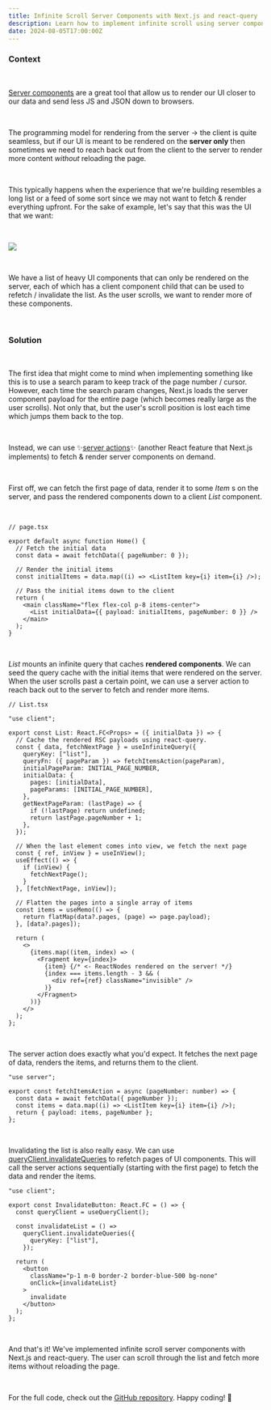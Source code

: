 ```yaml
---
title: Infinite Scroll Server Components with Next.js and react-query
description: Learn how to implement infinite scroll using server components and server actions in Next.js and react query. Optimize performance by fetching and rendering data on demand without page reloads, ensuring a seamless user experience. Perfect for long lists or feeds in React applications.
date: 2024-08-05T17:00:00Z
---
```


### Context

<br />

<u>[Server components](https://react.dev/reference/rsc/server-components)</u> are
a great tool that allow us to render our UI closer to our data and send less JS
and JSON down to browsers.

<br />

The programming model for rendering from the server -> the client is quite seamless, but if our UI is meant to be rendered
on the **server only** then sometimes we need to reach back out from the client to the server to render more content
_without_ reloading the page.

<br />

This typically happens when the experience that we're building resembles a long list or a feed of some sort since we may not want to fetch & render
everything upfront. For the sake of example, let's say that this was the UI that we want:

<br />

<img
  src="/blog/infinite-scroll-server-components/demo.gif"
  className="w-full"
/>

<br />

We have a list of heavy UI components that can only be rendered on the server, each of
which has a client component child that can be used to refetch / invalidate the
list. As the user scrolls, we want to render more of these components.

<br />

### Solution

<br />

The first idea that might come to mind when implementing something like this is to use a search param to keep track of the
page number / cursor. However, each time the search param changes, Next.js loads the server component payload for the entire page
(which becomes really large as the user scrolls). Not only that, but the user's scroll position is lost each time which jumps them back to the top.

<br />

Instead, we can use ✨<u>[server&nbsp;actions](https://react.dev/reference/rsc/server-actions)</u>✨ (another React feature that Next.js implements) to
fetch & render server components on demand.

<br />

First off, we can fetch the first page of data, render it to some _Item_ s on the server, and pass the rendered components down to a client _List_ component.

<br />

```tsx
// page.tsx

export default async function Home() {
  // Fetch the initial data
  const data = await fetchData({ pageNumber: 0 });

  // Render the initial items
  const initialItems = data.map((i) => <ListItem key={i} item={i} />);

  // Pass the initial items down to the client
  return (
    <main className="flex flex-col p-8 items-center">
      <List initialData={{ payload: initialItems, pageNumber: 0 }} />
    </main>
  );
}
```

<br />

_List_ mounts an infinite query that caches **rendered components**. We can seed the query cache with the initial items that were rendered on the server.
When the user scrolls past a certain point, we can use a server action to reach back out to the server to fetch and render more items.

```tsx
// List.tsx

"use client";

export const List: React.FC<Props> = ({ initialData }) => {
  // Cache the rendered RSC payloads using react-query.
  const { data, fetchNextPage } = useInfiniteQuery({
    queryKey: ["list"],
    queryFn: ({ pageParam }) => fetchItemsAction(pageParam),
    initialPageParam: INITIAL_PAGE_NUMBER,
    initialData: {
      pages: [initialData],
      pageParams: [INITIAL_PAGE_NUMBER],
    },
    getNextPageParam: (lastPage) => {
      if (!lastPage) return undefined;
      return lastPage.pageNumber + 1;
    },
  });

  // When the last element comes into view, we fetch the next page
  const { ref, inView } = useInView();
  useEffect(() => {
    if (inView) {
      fetchNextPage();
    }
  }, [fetchNextPage, inView]);

  // Flatten the pages into a single array of items
  const items = useMemo(() => {
    return flatMap(data?.pages, (page) => page.payload);
  }, [data?.pages]);

  return (
    <>
      {items.map((item, index) => (
        <Fragment key={index}>
          {item} {/* <- ReactNodes rendered on the server! */}
          {index === items.length - 3 && (
            <div ref={ref} className="invisible" />
          )}
        </Fragment>
      ))}
    </>
  );
};
```

<br />

The server action does exactly what you'd expect. It fetches the next page of data, renders the items, and returns them to the client.

```tsx
"use server";

export const fetchItemsAction = async (pageNumber: number) => {
  const data = await fetchData({ pageNumber });
  const items = data.map((i) => <ListItem key={i} item={i} />);
  return { payload: items, pageNumber };
};
```

<br />

Invalidating the list is also really easy. We can use <u>[queryClient.invalidateQueries](https://tanstack.com/query/latest/docs/framework/react/guides/query-invalidation)</u> to refetch pages of UI components.
This will call the server actions sequentially (starting with the first page) to fetch the data and render the items.

```tsx
"use client";

export const InvalidateButton: React.FC = () => {
  const queryClient = useQueryClient();

  const invalidateList = () =>
    queryClient.invalidateQueries({
      queryKey: ["list"],
    });

  return (
    <button
      className="p-1 m-0 border-2 border-blue-500 bg-none"
      onClick={invalidateList}
    >
      invalidate
    </button>
  );
};
```

<br />

And that's it! We've implemented infinite scroll server components with Next.js and react-query.
The user can scroll through the list and fetch more items without reloading the page.

<br />

For the full code, check out the <u>[GitHub repository](https://github.com/chriskrogh/server-action-infinite-scroll)</u>. Happy coding! 🚀

<br />
